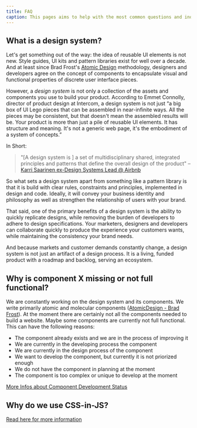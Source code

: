 ```yaml
---
title: FAQ
caption: This pages aims to help with the most common questions and inquiries.
---
```


## What is a design system?

Let's get something out of the way: the idea of reusable UI elements is not new. Style guides, UI kits and pattern libraries exist for well over a decade. And at least since Brad Frost's [Atomic Design](https://bradfrost.com/blog/post/atomic-web-design/) methodology, designers and developers agree on the concept of components to encapsulate visual and functional properties of discrete user interface pieces.

However, a _design system_ is not only a collection of the assets and components you use to build your product. According to Emmet Connolly, director of product design at Intercom, a design system is not just “a big box of UI Lego pieces that can be assembled in near-infinite ways. All the pieces may be consistent, but that doesn't mean the assembled results will be. Your product is more than just a pile of reusable UI elements. It has structure and meaning. It's not a generic web page, it's the embodiment of a system of concepts.”

In Short:

> "[A design system is ] a set of multidisciplinary shared, integrated principles and patterns that define the overall design of the product"
> – [Karri Saarinen ex-Design Systems Lead @ Airbnb](https://www.youtube.com/watch?v=TuLY1cYM57g)

So what sets a design system apart from something like a pattern library is that it is build with clear rules, constraints and principles, implemented in design and code. Ideally, it will convey your business identity and philosophy as well as strengthen the relationship of users with your brand.

That said, one of the primary benefits of a design system is the ability to quickly replicate designs, while removing the burden of developers to adhere to design specifications. Your marketers, designers and developers can collaborate quickly to produce the experience your customers wants, while maintaining the consistency your brand needs.

And because markets and customer demands constantly change, a design system is not just an artifact of a design process. It is a living, funded product with a roadmap and backlog, serving an ecosystem.

## Why is component X missing or not full functional?

We are constantly working on the design system and its components. We write primarily atomic and molecular components ([AtomicDesign - Brad Frost](https://atomicdesign.bradfrost.com/chapter-2/)). At the moment there are certainly not all the components needed to build a website. Maybe some components are currently not full functional. This can have the following reasons:

- The component already exists and we are in the process of improving it
- We are currently in the developing process the component
- We are currently in the design process of the component
- We want to develop the component, but currently it is not priorized enough
- We do not have the component in planning at the moment
- The component is too complex or unique to develop at the moment

[More Infos about Component Development Status](https://reservix.atlassian.net/wiki/spaces/DST/pages/894544797/Component+Development+Status)

## Why do we use CSS-in-JS?

[Read here for more information](../../foundation/css-in-js/)
